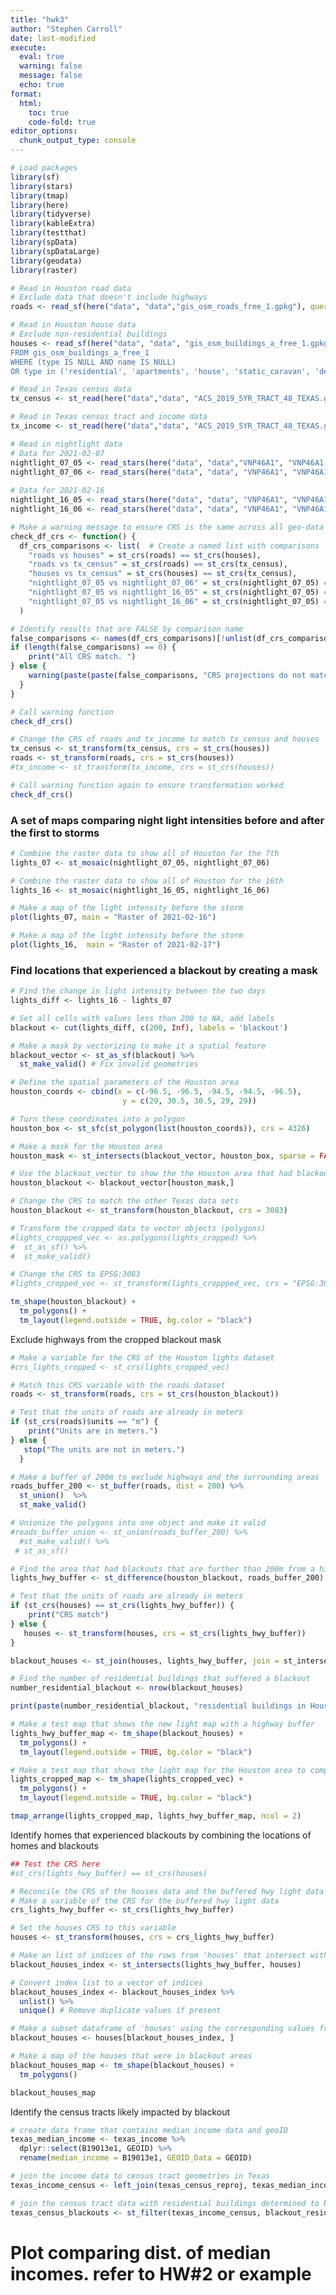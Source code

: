 ```yaml
---
title: "hwk3"
author: "Stephen Carroll"
date: last-modified
execute: 
  eval: true
  warning: false
  message: false
  echo: true
format:
  html:
    toc: true
    code-fold: true
editor_options: 
  chunk_output_type: console
---
```


```r
# Load packages
library(sf)
library(stars)
library(tmap)
library(here)
library(tidyverse)
library(kableExtra)
library(testthat)
library(spData)
library(spDataLarge)
library(geodata)
library(raster)
```

```r
# Read in Houston road data
# Exclude data that doesn't include highways
roads <- read_sf(here("data", "data","gis_osm_roads_free_1.gpkg"), query = "SELECT * FROM gis_osm_roads_free_1 WHERE fclass='motorway'", quiet = TRUE)

# Read in Houston house data
# Exclude non-residential buildings
houses <- read_sf(here("data", "data", "gis_osm_buildings_a_free_1.gpkg"), query = "SELECT *
FROM gis_osm_buildings_a_free_1
WHERE (type IS NULL AND name IS NULL)
OR type in ('residential', 'apartments', 'house', 'static_caravan', 'detached')", quiet = TRUE)

# Read in Texas census data
tx_census <- st_read(here("data","data", "ACS_2019_5YR_TRACT_48_TEXAS.gdb"), layer = "ACS_2019_5YR_TRACT_48_TEXAS", quiet = TRUE)

# Read in Texas census tract and income data
tx_income <- st_read(here("data","data", "ACS_2019_5YR_TRACT_48_TEXAS.gdb"), layer =  "X19_INCOME", quiet = TRUE)

# Read in nightlight data
# Data for 2021-02-07
nightlight_07_05 <- read_stars(here("data", "data","VNP46A1", "VNP46A1.A2021038.h08v05.001.2021039064328.tif"))
nightlight_07_06 <- read_stars(here("data", "data", "VNP46A1", "VNP46A1.A2021038.h08v06.001.2021039064329.tif"))
  
# Data for 2021-02-16
nightlight_16_05 <- read_stars(here("data", "data", "VNP46A1", "VNP46A1.A2021047.h08v05.001.2021048091106.tif"))
nightlight_16_06 <- read_stars(here("data", "data", "VNP46A1", "VNP46A1.A2021047.h08v06.001.2021048091105.tif"))
```


```r
# Make a warning message to ensure CRS is the same across all geo-data frames
check_df_crs <- function() {
  df_crs_comparisons <- list(  # Create a named list with comparisons
    "roads vs houses" = st_crs(roads) == st_crs(houses),
    "roads vs tx_census" = st_crs(roads) == st_crs(tx_census),
    "houses vs tx_census" = st_crs(houses) == st_crs(tx_census),
    "nightlight_07_05 vs nightlight_07_06" = st_crs(nightlight_07_05) == st_crs(nightlight_07_06), 
    "nightlight_07_05 vs nightlight_16_05" = st_crs(nightlight_07_05) == st_crs(nightlight_16_05),
    "nightlight_07_05 vs nightlight_16_06" = st_crs(nightlight_07_05) == st_crs(nightlight_16_06)
  )

# Identify results that are FALSE by comparison name
false_comparisons <- names(df_crs_comparisons)[!unlist(df_crs_comparisons)]
if (length(false_comparisons) == 0) {
    print("All CRS match. ")
} else {
    warning(paste(paste(false_comparisons, "CRS projections do not match.", collapse = " ")))
  }
}

# Call warning function
check_df_crs()
```

```r
# Change the CRS of roads and tx_income to match tx_census and houses
tx_census <- st_transform(tx_census, crs = st_crs(houses))
roads <- st_transform(roads, crs = st_crs(houses))
#tx_income <- st_transform(tx_income, crs = st_crs(houses))

# Call warning function again to ensure transformation worked
check_df_crs()
```

### A set of maps comparing night light intensities before and after the first to storms
```r
# Combine the raster data to show all of Houston for the 7th 
lights_07 <- st_mosaic(nightlight_07_05, nightlight_07_06)

# Combine the raster data to show all of Houston for the 16th
lights_16 <- st_mosaic(nightlight_16_05, nightlight_16_06)
```

```r
# Make a map of the light intensity before the storm
plot(lights_07, main = "Raster of 2021-02-16")
```

```r
# Make a map of the light intensity before the storm
plot(lights_16,  main = "Raster of 2021-02-17")
```


### Find locations that experienced a blackout by creating a mask
```r
# Find the change in light intensity between the two days
lights_diff <- lights_16 - lights_07
```

```r
# Set all cells with values less than 200 to NA, add labels
blackout <- cut(lights_diff, c(200, Inf), labels = 'blackout')
```

```r
# Make a mask by vectorizing to make it a spatial feature
blackout_vector <- st_as_sf(blackout) %>% 
  st_make_valid() # Fix invalid geometries
```


```r
# Define the spatial parameters of the Houston area
houston_coords <- cbind(x = c(-96.5, -96.5, -94.5, -94.5, -96.5), 
                         y = c(29, 30.5, 30.5, 29, 29))

# Turn these coordinates into a polygon
houston_box <- st_sfc(st_polygon(list(houston_coords)), crs = 4326)

# Make a mask for the Houston area 
houston_mask <- st_intersects(blackout_vector, houston_box, sparse = FALSE) # Keep all values

# Use the blackout_vector to show the the Houston area that had blackouts
houston_blackout <- blackout_vector[houston_mask,]

# Change the CRS to match the other Texas data sets
houston_blackout <- st_transform(houston_blackout, crs = 3083)
```


```r
# Transform the cropped data to vector objects (polygons)
#lights_croppped_vec <- as.polygons(lights_cropped) %>% 
#  st_as_sf() %>%
#  st_make_valid() 
```

```r
# Change the CRS to EPSG:3083
#lights_cropped_vec <- st_transform(lights_croppped_vec, crs = "EPSG:3083")
```


```r
tm_shape(houston_blackout) +
  tm_polygons() +
  tm_layout(legend.outside = TRUE, bg.color = "black")
```

Exclude highways from the cropped blackout mask

```r
# Make a variable for the CRS of the Houston lights dataset
#crs_lights_cropped <- st_crs(lights_cropped_vec) 

# Match this CRS variable with the roads dataset
roads <- st_transform(roads, crs = st_crs(houston_blackout))
```

```r
# Test that the units of roads are already in meters
if (st_crs(roads)$units == "m") {
    print("Units are in meters.")
} else {
   stop("The units are not in meters.")  
  }

# Make a buffer of 200m to exclude highways and the surrounding areas
roads_buffer_200 <- st_buffer(roads, dist = 200) %>%
  st_union()  %>%
  st_make_valid()

# Unionize the polygons into one object and make it valid
#roads_buffer_union <- st_union(roads_buffer_200) %>%
  #st_make_valid() %>%
 # st_as_sf()
```

```r
# Find the area that had blackouts that are further than 200m from a highway 
lights_hwy_buffer <- st_difference(houston_blackout, roads_buffer_200)
```


```r
# Test that the units of roads are already in meters
if (st_crs(houses) == st_crs(lights_hwy_buffer)) {
    print("CRS match")
} else {
   houses <- st_transform(houses, crs = st_crs(lights_hwy_buffer))  
}

blackout_houses <- st_join(houses, lights_hwy_buffer, join = st_intersects)

# Find the number of residential buildings that suffered a blackout
number_residential_blackout <- nrow(blackout_houses)

print(paste(number_residential_blackout, "residential buildings in Houston suffered a blackout during the storm in February, 2021."))
```

```r
# Make a test map that shows the new light map with a highway buffer
lights_hwy_buffer_map <- tm_shape(blackout_houses) +
  tm_polygons() +
  tm_layout(legend.outside = TRUE, bg.color = "black")
```

```r
# Make a test map that shows the light map for the Houston area to compare the two
lights_cropped_map <- tm_shape(lights_cropped_vec) +
  tm_polygons() +
  tm_layout(legend.outside = TRUE, bg.color = "black")

tmap_arrange(lights_cropped_map, lights_hwy_buffer_map, ncol = 2)
```

Identify homes that experienced blackouts by combining the locations of homes and blackouts

```r
## Test the CRS here
#st_crs(lights_hwy_buffer) == st_crs(houses)

# Reconcile the CRS of the houses data and the buffered hwy light data
# Make a variable of the CRS for the buffered hwy light data
crs_lights_hwy_buffer <- st_crs(lights_hwy_buffer)

# Set the houses CRS to this variable
houses <- st_transform(houses, crs = crs_lights_hwy_buffer)

```

```r
# Make an list of indices of the rows from 'houses' that intersect with the 'lights_hwy_buffer' data frame
blackout_houses_index <- st_intersects(lights_hwy_buffer, houses)
```

```r
# Convert index list to a vector of indices
blackout_houses_index <- blackout_houses_index %>%
  unlist() %>% 
  unique() # Remove duplicate values if present
```

```r
# Make a subset dataframe of 'houses' using the corresponding values from the index vector
blackout_houses <- houses[blackout_houses_index, ]
```


```r
# Make a map of the houses that were in blackout areas
blackout_houses_map <- tm_shape(blackout_houses) +
  tm_polygons()

blackout_houses_map
```


Identify the census tracts likely impacted by blackout

```r
# create data frame that contains median income data and geoID
texas_median_income <- texas_income %>% 
  dplyr::select(B19013e1, GEOID) %>% 
  rename(median_income = B19013e1, GEOID_Data = GEOID)

# join the income data to census tract geometries in Texas
texas_income_census <- left_join(texas_census_reproj, texas_median_income, by = "GEOID_Data")

# join the census tract data with residential buildings determined to be impacted by blackouts
texas_census_blackouts <- st_filter(texas_income_census, blackout_residential) 
```



# Plot comparing dist. of median incomes. refer to HW#2 or example